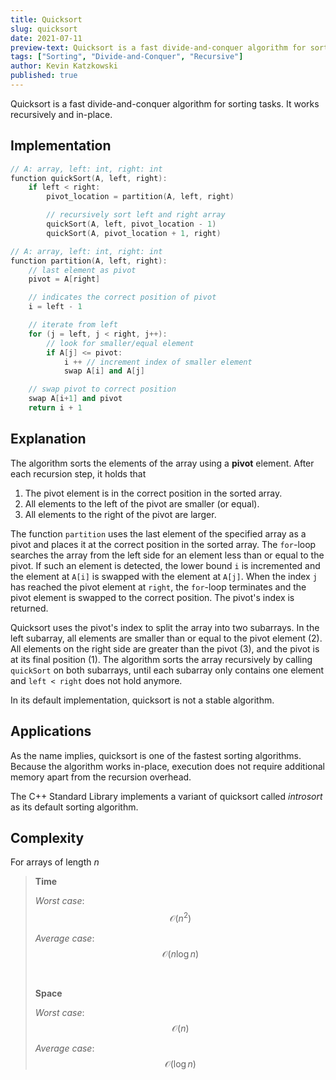 ```yaml
---
title: Quicksort
slug: quicksort
date: 2021-07-11
preview-text: Quicksort is a fast divide-and-conquer algorithm for sorting tasks. It works recursively and in-place.
tags: ["Sorting", "Divide-and-Conquer", "Recursive"]
author: Kevin Katzkowski
published: true
---
```


Quicksort is a fast divide-and-conquer algorithm for sorting tasks. It works recursively and in-place.

## Implementation

```cpp
// A: array, left: int, right: int
function quickSort(A, left, right):
    if left < right:
        pivot_location = partition(A, left, right)

        // recursively sort left and right array
        quickSort(A, left, pivot_location - 1)
        quickSort(A, pivot_location + 1, right)

// A: array, left: int, right: int
function partition(A, left, right):
    // last element as pivot
    pivot = A[right]

    // indicates the correct position of pivot
    i = left - 1

    // iterate from left
    for (j = left, j < right, j++):
        // look for smaller/equal element
        if A[j] <= pivot:
            i ++ // increment index of smaller element
            swap A[i] and A[j]

    // swap pivot to correct position
    swap A[i+1] and pivot
    return i + 1

```

## Explanation

The algorithm sorts the elements of the array using a **pivot** element. After each recursion step, it holds that

1. The pivot element is in the correct position in the sorted array.
2. All elements to the left of the pivot are smaller (or equal).
3. All elements to the right of the pivot are larger.

The function `partition` uses the last element of the specified array as a pivot and places it at the correct position in the sorted array. The `for`-loop searches the array from the left side for an element less than or equal to the pivot. If such an element is detected, the lower bound `i` is incremented and the element at `A[i]` is swapped with the element at `A[j]`. When the index `j` has reached the pivot element at `right`, the `for`-loop terminates and the pivot element is swapped to the correct position. The pivot's index is returned.

Quicksort uses the pivot's index to split the array into two subarrays. In the left subarray, all elements are smaller than or equal to the pivot element (2). All elements on the right side are greater than the pivot (3), and the pivot is at its final position (1). The algorithm sorts the array recursively by calling `quickSort` on both subarrays, until each subarray only contains one element and `left < right` does not hold anymore.

In its default implementation, quicksort is not a stable algorithm.

## Applications

As the name implies, quicksort is one of the fastest sorting algorithms. Because the algorithm works in-place, execution does not require additional memory apart from the recursion overhead.

The C++ Standard Library implements a variant of quicksort called _introsort_ as its default sorting algorithm.

## Complexity

For arrays of length $n$

> **Time**
>
> _Worst case_: $$\mathcal{O}(n^2)$$
>
> _Average case_: $$\mathcal{O}(n \log n)$$
>
> <br />
>
> **Space**
>
> _Worst case_: $$\mathcal{O}(n)$$
>
> _Average case_: $$\mathcal{O}(\log n)$$
